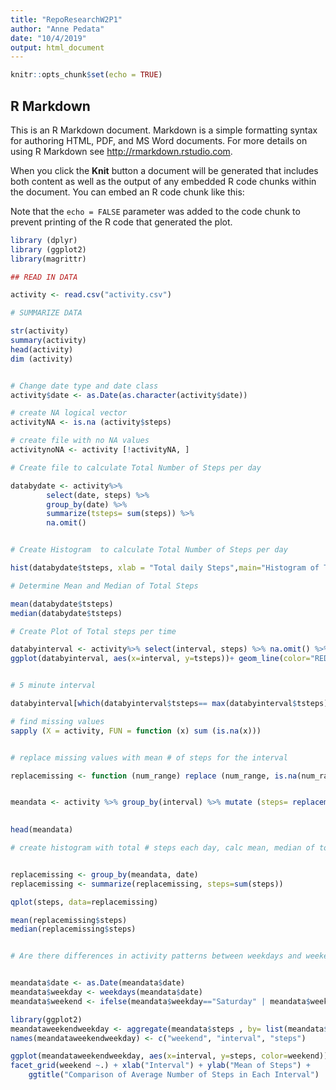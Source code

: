 ---
title: "RepoResearchW2P1"
author: "Anne Pedata"
date: "10/4/2019"
output: html_document
---

```{r setup, include=FALSE}
knitr::opts_chunk$set(echo = TRUE)
```

## R Markdown

This is an R Markdown document. Markdown is a simple formatting syntax for authoring HTML, PDF, and MS Word documents. For more details on using R Markdown see <http://rmarkdown.rstudio.com>.

When you click the **Knit** button a document will be generated that includes both content as well as the output of any embedded R code chunks within the document. You can embed an R code chunk like this:


Note that the `echo = FALSE` parameter was added to the code chunk to prevent printing of the R code that generated the plot.
```{r}
library (dplyr)
library (ggplot2)
library(magrittr)
```


```{r}
## READ IN DATA 

activity <- read.csv("activity.csv")


```

``` {r}

# SUMMARIZE DATA 

str(activity)
summary(activity)
head(activity)
dim (activity)


# Change date type and date class
activity$date <- as.Date(as.character(activity$date))

# create NA logical vector
activityNA <- is.na (activity$steps)

# create file with no NA values 
activitynoNA <- activity [!activityNA, ]
```



``` {R}

# Create file to calculate Total Number of Steps per day

databydate <- activity%>% 
        select(date, steps) %>% 
        group_by(date) %>% 
        summarize(tsteps= sum(steps)) %>%
        na.omit()


# Create Histogram  to calculate Total Number of Steps per day

hist(databydate$tsteps, xlab = "Total daily Steps",main="Histogram of Total Steps by day", breaks = 20, col= "BLUE")

# Determine Mean and Median of Total Steps

mean(databydate$tsteps)
median(databydate$tsteps)

# Create Plot of Total steps per time

databyinterval <- activity%>% select(interval, steps) %>% na.omit() %>% group_by(interval) %>% summarize(tsteps= mean(steps)) 
ggplot(databyinterval, aes(x=interval, y=tsteps))+ geom_line(color="RED")


# 5 minute interval 

databyinterval[which(databyinterval$tsteps== max(databyinterval$tsteps)),]

# find missing values
sapply (X = activity, FUN = function (x) sum (is.na(x)))


# replace missing values with mean # of steps for the interval

replacemissing <- function (num_range) replace (num_range, is.na(num_range), mean (num_range, na.rm=TRUE))


meandata <- activity %>% group_by(interval) %>% mutate (steps= replacemissing(steps))
        

head(meandata)


```





``` {r}
# create histogram with total # steps each day, calc mean, median of total # steps


replacemissing <- group_by(meandata, date)
replacemissing <- summarize(replacemissing, steps=sum(steps))

qplot(steps, data=replacemissing)

mean(replacemissing$steps)
median(replacemissing$steps)


# Are there differences in activity patterns between weekdays and weekends?


meandata$date <- as.Date(meandata$date)
meandata$weekday <- weekdays(meandata$date)
meandata$weekend <- ifelse(meandata$weekday=="Saturday" | meandata$weekday=="Sunday", "Weekend", "Weekday" )

library(ggplot2)
meandataweekendweekday <- aggregate(meandata$steps , by= list(meandata$weekend, meandata$interval), na.omit(mean))
names(meandataweekendweekday) <- c("weekend", "interval", "steps")

ggplot(meandataweekendweekday, aes(x=interval, y=steps, color=weekend)) + geom_line()+
facet_grid(weekend ~.) + xlab("Interval") + ylab("Mean of Steps") +
    ggtitle("Comparison of Average Number of Steps in Each Interval")


```